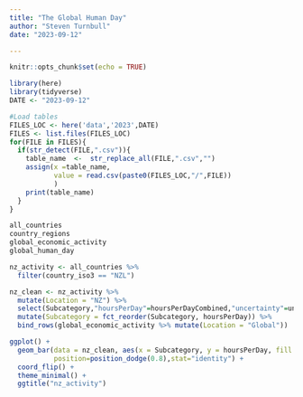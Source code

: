 ```yaml
---
title: "The Global Human Day"
author: "Steven Turnbull"
date: "2023-09-12"

---
```


```r
knitr::opts_chunk$set(echo = TRUE)
```

```R
library(here)
library(tidyverse)
DATE <- "2023-09-12"
```

```R
#Load tables
FILES_LOC <- here('data','2023',DATE)
FILES <- list.files(FILES_LOC)
for(FILE in FILES){
  if(str_detect(FILE,".csv")){
    table_name  <-  str_replace_all(FILE,".csv","")
    assign(x =table_name,
           value = read.csv(paste0(FILES_LOC,"/",FILE))
           )
    print(table_name)
  }
}
```

```R
all_countries
country_regions
global_economic_activity
global_human_day

```

```R
nz_activity <- all_countries %>% 
  filter(country_iso3 == "NZL")

```

```R
nz_clean <- nz_activity %>%
  mutate(Location = "NZ") %>%
  select(Subcategory,"hoursPerDay"=hoursPerDayCombined,"uncertainty"=uncertaintyCombined,Location) %>%
  mutate(Subcategory = fct_reorder(Subcategory, hoursPerDay)) %>%
  bind_rows(global_economic_activity %>% mutate(Location = "Global"))

ggplot() +
  geom_bar(data = nz_clean, aes(x = Subcategory, y = hoursPerDay, fill = Location, group = Location),
           position=position_dodge(0.8),stat="identity") +
  coord_flip() + 
  theme_minimal() +
  ggtitle("nz_activity")
```